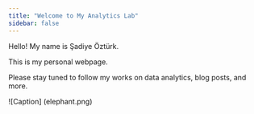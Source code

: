 ```yaml
---
title: "Welcome to My Analytics Lab"
sidebar: false 
---
```


Hello! My name is Şadiye Öztürk.

This is my personal webpage.

Please stay tuned to follow my works on data analytics, blog posts, and more.

![Caption]
(elephant.png)
